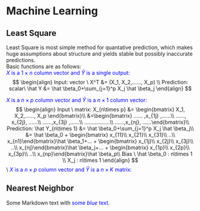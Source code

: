 # Machine Learning
## Least Square  
Least Square is most simple method for quantative prediction, which makes huge assumptions about structure and yields stable but possibly inaccurate predictions.  
Basic functions are as follows:  
<span style="color:blue">$X$ is a $1\times n$ column vector and $\hat Y$ is a single output: </span>  
$$
\begin{align}
Input: vector \ X^T &= (X_1, X_2,......, X_p)  \\
Prediction: scalar\ \hat Y &= \hat \beta_0+\sum_{j=1}^p X_j \hat \beta_j
\end{align}
$$

<span style="color:blue">$X$ is a $n\times p$ column vector and $\hat Y$ is a $n\times 1$ column vector: </span>   
$$
\begin{align}
Input \ matrix: X_{n\times p} &= \begin{bmatrix}
X_1, X_2,......, X_p \end{bmatrix}\\
&=\begin{bmatrix}
...... ,x_{1j} ,......\\
......, x_{2j}, ......\\
......,x_{3j} ,......\\
.................\\
......,x_{nj}, ......\end{bmatrix}\\
Prediction: \hat Y_{n\times 1} &= \hat \beta_0+\sum_{j=1}^p X_j \hat \beta_j\\
&= \hat \beta_0 + \begin{bmatrix}
x_{11}\\
x_{21}\\
x_{31}\\
..\\
x_{n1}\end{bmatrix}\hat \beta_1+... + \begin{bmatrix}
x_{1j}\\
x_{2j}\\
x_{3j}\\
..\\
x_{nj}\end{bmatrix}\hat \beta_j+... + \begin{bmatrix}
x_{1p}\\
x_{2p}\\
x_{3p}\\
..\\
x_{np}\end{bmatrix}\hat \beta_p\\
Bias \ \hat \beta_0 : n\times 1 \\
X_j : n\times 1
\end{align}
$$ 
\\
<span style="color:blue">$X$ is a $n\times p$ column vector and $\hat Y$ is a $n\times K$ matrix: </span>  


## Nearest Neighbor
Some Markdown text with <span style="color:blue">some *blue* text</span>.